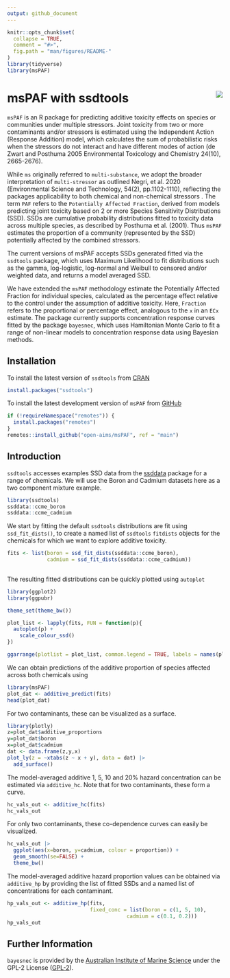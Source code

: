 ```yaml
---
output: github_document
---
```


<!-- README.md is generated from README.Rmd. Please edit that file -->

```r
knitr::opts_chunk$set(
  collapse = TRUE,
  comment = "#>",
  fig.path = "man/figures/README-"
)
library(tidyverse)
library(msPAF)
```


# msPAF with ssdtools <img src="man/figures/logo.png" align="right" />

`msPAF` is an R package for predicting additive toxicity effects on species or communities under multiple stressors. Joint toxicity from two or more contaminants and/or stressors is estimated using the Independent Action (Response Addition) model, which calculates the sum of probabilistic risks when the stressors do not interact and have different modes of action (de Zwart and Posthuma 2005 Environmental Toxicology and Chemistry 24(10), 2665-2676).

While `ms` originally referred to `multi-substance`, we adopt the broader interpretation of `multi-stressor` as outlined Negri, et al. 2020 (Environmental Science and Technology, 54(2), pp.1102-1110), reflecting the packages applicability to both chemical and non-chemical stressors . The term `PAF` refers to the `Potentially Affected Fraction`, derived from models predicting joint toxicity based on 2 or more Species Sensitivity Distributions (SSD). SSDs are cumulative probability distributions fitted to toxicity data across multiple species, as described by Posthuma et al. (2001). Thus `msPAF` estimates the proportion of a community (represented by the SSD) potentially affected by the combined stressors. 

The current versions of msPAF accepts SSDs generated fitted via the `ssdtools` package, which uses Maximum Likelihood to fit distributions such as the gamma, log-logistic, log-normal and Weibull to censored and/or weighted data, and returns a model averaged SSD. 

We have extended the `msPAF` methodology estimate the Potentially Affected Fraction for individual species, calculated as the percentage effect relative to the control under the assumption of additive toxicity. Here, `Fraction` refers to the proportional or percentage effect, analogous to the `x` in an `ECx` estimate. The package currently supports concentration response curves fitted by the package `bayesnec`, which uses Hamiltonian Monte Carlo to fit a range of non-linear models to concentration response data using Bayesian methods.

## Installation

To install the latest version of `ssdtools` from [CRAN](https://CRAN.R-project.org/package=ssdtools)
```r
install.packages("ssdtools")
```

To install the latest development version of `msPAF` from [GitHub](https://github.com/open-AIMS/msPAF)

```r
if (!requireNamespace("remotes")) {
  install.packages("remotes")
}
remotes::install_github("open-aims/msPAF", ref = "main")
```

## Introduction

`ssdtools` accesses examples SSD data from the [ssddata](https://CRAN.R-project.org/package=ssddata) package for a range of chemicals. We will use the Boron and Cadmium datasets here as a two component mixture example.

```r
library(ssdtools)
ssddata::ccme_boron
ssddata::ccme_cadmium
```

We start by fitting the default `ssdtools` distributions are fit using `ssd_fit_dists()`, to create a named list of `ssdtools` `fitdists` objects for the chemicals for which we want to explore additive toxicity.

```r
fits <- list(boron = ssd_fit_dists(ssddata::ccme_boron), 
             cadmium = ssd_fit_dists(ssddata::ccme_cadmium))
             
```

The resulting fitted distributions can be quickly plotted using `autoplot`
```r
library(ggplot2)
library(ggpubr)

theme_set(theme_bw())

plot_list <- lapply(fits, FUN = function(p){
  autoplot(p) +
    scale_colour_ssd()  
})

ggarrange(plotlist = plot_list, common.legend = TRUE, labels = names(plot_list))

```
We can obtain predictions of the additive proportion of species affected across both chemicals using

```r
library(msPAF)
plot_dat <- additive_predict(fits)
head(plot_dat)
```

For two contaminants, these can be visualized as a surface.

```r
library(plotly)
z=plot_dat$additive_proportions
y=plot_dat$boron
x=plot_dat$cadmium
dat <- data.frame(z,y,x)
plot_ly(z = ~xtabs(z ~ x + y), data = dat) |> 
  add_surface() 
```  

The model-averaged additive 1, 5, 10 and 20% hazard concentration can be estimated via `additive_hc`. Note that for two contaminants, these form a curve.

```r
hc_vals_out <- additive_hc(fits)
hc_vals_out
```

For only two contaminants, these co-dependence curves can easily be visualized.

```r
hc_vals_out |> 
  ggplot(aes(x=boron, y=cadmium, colour = proportion)) +
  geom_smooth(se=FALSE) +
  theme_bw()
```
The model-averaged additive hazard proportion values can be obtained via `additive_hp` by providing the list of fitted SSDs and a named list of concentrations for each contaminant.

```r
hp_vals_out <- additive_hp(fits, 
                           fixed_conc = list(boron = c(1, 5, 10), 
                                       cadmium = c(0.1, 0.2)))
hp_vals_out
```


## Further Information

`bayesnec` is provided by the
[Australian Institute of Marine Science](https://www.aims.gov.au/) under the
GPL-2 License ([GPL-2](https://opensource.org/license/gpl-2-0)).
